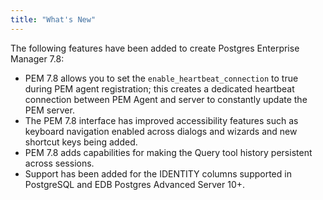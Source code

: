 ```yaml
---
title: "What's New"
---
```




The following features have been added to create Postgres Enterprise Manager 7.8:

-   PEM 7.8 allows you to set the `enable_heartbeat_connection` to true during PEM agent registration; this creates a dedicated heartbeat connection between PEM Agent and server to constantly update the PEM server.
-   The PEM 7.8 interface has improved accessibility features such as keyboard navigation enabled across dialogs and wizards and new shortcut keys being added.
-   PEM 7.8 adds capabilities for making the Query tool history persistent across sessions.
-   Support has been added for the IDENTITY columns supported in PostgreSQL and EDB Postgres Advanced Server 10+.

